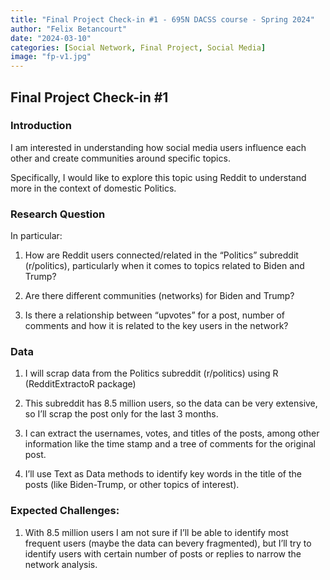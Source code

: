 ```yaml
---
title: "Final Project Check-in #1 - 695N DACSS course - Spring 2024"
author: "Felix Betancourt"
date: "2024-03-10"
categories: [Social Network, Final Project, Social Media]
image: "fp-v1.jpg"
---
```


## Final Project Check-in #1

### Introduction

I am interested in understanding how social media users influence each other and create communities around specific topics.

Specifically, I would like to explore this topic using Reddit to understand more in the context of domestic Politics.

### Research Question

In particular:

1.  How are Reddit users connected/related in the "Politics" subreddit (r/politics), particularly when it comes to topics related to Biden and Trump?

2.  Are there different communities (networks) for Biden and Trump?

3.  Is there a relationship between "upvotes" for a post, number of comments and how it is related to the key users in the network?

### Data

1.  I will scrap data from the Politics subreddit (r/politics) using R (RedditExtractoR package)

2.  This subreddit has 8.5 million users, so the data can be very extensive, so I'll scrap the post only for the last 3 months.

3.  I can extract the usernames, votes, and titles of the posts, among other information like the time stamp and a tree of comments for the original post.

4.  I'll use Text as Data methods to identify key words in the title of the posts (like Biden-Trump, or other topics of interest).

### Expected Challenges:

1.  With 8.5 million users I am not sure if I'll be able to identify most frequent users (maybe the data can bevery fragmented), but I'll try to identify users with certain number of posts or replies to narrow the network analysis.
